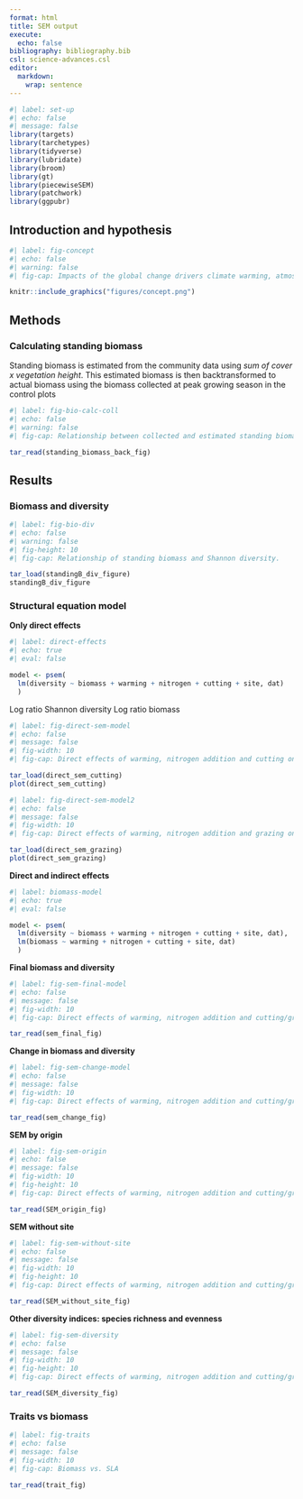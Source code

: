 ```yaml
---
format: html
title: SEM output
execute:
  echo: false
bibliography: bibliography.bib
csl: science-advances.csl
editor: 
  markdown: 
    wrap: sentence
---
```



```r
#| label: set-up
#| echo: false
#| message: false
library(targets)
library(tarchetypes)
library(tidyverse)
library(lubridate)
library(broom)
library(gt)
library(piecewiseSEM)
library(patchwork)
library(ggpubr)
```


## Introduction and hypothesis

```r
#| label: fig-concept
#| echo: false
#| warning: false
#| fig-cap: Impacts of the global change drivers climate warming, atmospheric nitrogen deposition, and grazing on alpine plant communities, and the experimental design to assess interactions among multiple drivers.

knitr::include_graphics("figures/concept.png")

```


## Methods

### Calculating standing biomass

Standing biomass is estimated from the community data using *sum of cover x vegetation height*. This estimated biomass is then backtransformed to actual biomass using the biomass collected at peak growing season in the control plots


```r
#| label: fig-bio-calc-coll
#| echo: false
#| warning: false
#| fig-cap: Relationship between collected and estimated standing biomass in the control plots.

tar_read(standing_biomass_back_fig)

```




## Results

### Biomass and diversity

```r
#| label: fig-bio-div
#| echo: false
#| warning: false
#| fig-height: 10
#| fig-cap: Relationship of standing biomass and Shannon diversity.

tar_load(standingB_div_figure)
standingB_div_figure

```



### Structural equation model

**Only direct effects**

```r
#| label: direct-effects
#| echo: true
#| eval: false

model <- psem(
  lm(diversity ~ biomass + warming + nitrogen + cutting + site, dat)
  )

```

Log ratio Shannon diversity
Log ratio biomass

```r
#| label: fig-direct-sem-model
#| echo: false
#| message: false
#| fig-width: 10
#| fig-cap: Direct effects of warming, nitrogen addition and cutting on Shannon diversity.

tar_load(direct_sem_cutting)
plot(direct_sem_cutting)

```

```r
#| label: fig-direct-sem-model2
#| echo: false
#| message: false
#| fig-width: 10
#| fig-cap: Direct effects of warming, nitrogen addition and grazing on Shannon diversity.

tar_load(direct_sem_grazing)
plot(direct_sem_grazing)

```

**Direct and indirect effects**

```r
#| label: biomass-model
#| echo: true
#| eval: false

model <- psem(
  lm(diversity ~ biomass + warming + nitrogen + cutting + site, dat),
  lm(biomass ~ warming + nitrogen + cutting + site, dat)
  )

```

**Final biomass and diversity**

```r
#| label: fig-sem-final-model
#| echo: false
#| message: false
#| fig-width: 10
#| fig-cap: Direct effects of warming, nitrogen addition and cutting/grazing and indirectly through biomass on Shannon diversity.

tar_read(sem_final_fig)

```

**Change in biomass and diversity**

```r
#| label: fig-sem-change-model
#| echo: false
#| message: false
#| fig-width: 10
#| fig-cap: Direct effects of warming, nitrogen addition and cutting/grazing and indirectly through Δbiomass on ΔShannon diversity.

tar_read(sem_change_fig)

```


**SEM by origin**

```r
#| label: fig-sem-origin
#| echo: false
#| message: false
#| fig-width: 10
#| fig-height: 10
#| fig-cap: Direct effects of warming, nitrogen addition and cutting/grazing and indirectly through biomass on species richness and evenness.

tar_read(SEM_origin_fig)

```


**SEM without site**

```r
#| label: fig-sem-without-site
#| echo: false
#| message: false
#| fig-width: 10
#| fig-height: 10
#| fig-cap: Direct effects of warming, nitrogen addition and cutting/grazing and indirectly through biomass on species richness and evenness.

tar_read(SEM_without_site_fig)

```


**Other diversity indices: species richness and evenness**

```r
#| label: fig-sem-diversity
#| echo: false
#| message: false
#| fig-width: 10
#| fig-height: 10
#| fig-cap: Direct effects of warming, nitrogen addition and cutting/grazing and indirectly through biomass on species richness and evenness.

tar_read(SEM_diversity_fig)

```


### Traits vs biomass

```r
#| label: fig-traits
#| echo: false
#| message: false
#| fig-width: 10
#| fig-cap: Biomass vs. SLA

tar_read(trait_fig)

```

